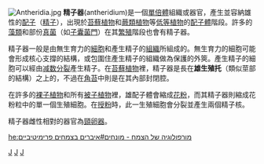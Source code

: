 [[File:Antheridia.jpg|right]]
''' 精子器'''(antheridium)是一個[[單倍體|單倍體]]組織或器官，產生並容納雄性的[[配子|配子]]（[[精子|精子]]），出現於[[苔蘚植物|苔蘚植物]]和[[蕨類植物|蕨類植物]]等[[低等植物|低等植物]]的[[配子體|配子體]]階段。許多的[[藻類|藻類]]和部份[[真菌|真菌]]（如[[子囊菌門|子囊菌門]]）在其[[繁殖|繁殖]]階段也會有精子器。

精子器一般是由無生育力的[[細胞|細胞]]和產生精子的[[组织_(生物学)|組織]]所組成的。無生育力的細胞可能會形成核心支撐的結構，或包圍住產生精子的組織做為保護的外筴。產生精子的細胞可以經由[[减数分裂|减数分裂]]產生精子。在[[苔蘚植物|苔蘚植物]]裡，精子器是長在'''雄生殖托'''（類似莖部的結構）之上的，不過在[[角苔門|角苔]]中則是在其內部封閉腔。

在許多的[[裸子植物|裸子植物]]和所有[[被子植物|被子植物]]裡，雄配子體會縮成[[花粉|花粉]]，而其精子器則縮成花粉粒中的單一個生殖細胞。在[[授粉|授粉]]時，此一生殖細胞會分裂並產生兩個精子核。

精子器雌性相對的器官為[[頸卵器|頸卵器]]。

[[Category:植物解剖學|J]]
[[Category:植物繁殖|J]]
[[Category:真菌形態學與解剖學|J]]


{{botany-stub}}
{{fungus-stub}}

[[he:מורפולוגיה_של_הצמח_-_מונחים#איברים_בצמחים_פרימיטיביים|he:מורפולוגיה של הצמח - מונחים#איברים בצמחים פרימיטיביים]]